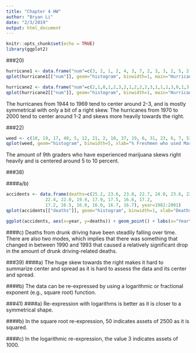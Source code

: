 ```yaml
---
title: "Chapter 4 HW"
author: "Bryan Li"
date: "2/3/2019"
output: html_document
---
```


```r
knitr::opts_chunk$set(echo = TRUE)
library(ggplot2)
```

<style>
  .2-col {
    columns: 2 200px;
    -webkit-columns: 2 200px;
    -moz-columns: 2 200px;
  }
</style>

###20)

<div class="2-col">
```r
hurricane1 <- data.frame("num"=c(3, 2, 1, 2, 4, 3, 7, 2, 3, 3, 2, 5, 2, 2, 4, 2, 2, 6, 0, 2, 5, 1, 3, 1, 0, 3), "dates"=1944:1969)
qplot(hurricane1[["num"]], geom="histogram", binwidth=1, main="Hurricanes per Year from 1944 to 1969", xlab="Num. hurricanes per year")
```
```r
hurricane2 <- data.frame("num"=c(2,1,0,1,2,3,2,1,2,2,2,3,1,1,1,3,0,1,3,2,1,2,1,1,0,5,6,1,3,5,3), "dates"=1970:2000)
qplot(hurricane2[["num"]], geom="histogram", binwidth=1, main="Hurricanes per Year from 1970 to 2000", xlab="Num. hurricanes per year")
```
</div>

The hurricanes from 1944 to 1969 tend to center around 2-3, and is mostly symmetrical with only a bit of a right skew. The hurricanes from 1970 to 2000 tend to center around 1-2 and skews more heavily towards the right.

###22)
```r
weed <- c(10, 19, 17, 40, 5, 12, 21, 2, 10, 37, 19, 6, 31, 23, 6, 7, 53, 15, 6, 27)
qplot(weed, geom="histogram", binwidth=5, xlab="% Freshmen who used Marijuana")
```

The amount of 9th graders who have experienced marijuana skews right heavily and is centered around 5 to 10 percent.

###38)

####a/b)
<div style="2-col">
```r
accidents <- data.frame(deaths=c(25.2, 23.6, 23.8, 22.7, 24.0, 23.6, 23.6, 
               22.4, 22.0, 19.9, 17.9, 17.5, 16.6, 17.2,
               17.2, 16.5, 16.0, 16.0, 16.7, 16.7), year=1982:2001)
qplot(accidents[["deaths"]], geom="histogram", binwidth=1, xlab="Deaths per year (thousands)")
```
```r
ggplot(accidents, aes(x=year, y=deaths)) + geom_point() + labs(x="Year", y="Deaths (thousands)")
```
</div>

####c)
Deaths from drunk driving have been steadily falling over time. There are also two modes, which implies that there was something that changed in between 1990 and 1993 that caused a relatively significant drop in the amount of drunk driving-related deaths.

###39)
####a)
The huge skew towards the right makes it hard to summarize center and spread as it is hard to assess the data and its center and spread.

####b)
The data can be re-expressed by using a logarithmic or fractional exponent (e.g., square root) function.

###41)
####a)
Re-expression with logarithms is better as it is closer to a symmetrical shape.

####b)
In the square root re-expression, 50 indicates assets of 2500 as it is squared.

####c)
In the logarithmic re-expression, the value 3 indicates assets of 1000.